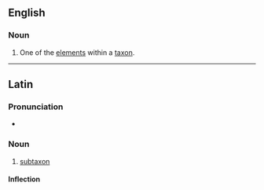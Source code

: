 ==English==

===Noun===
{{en-noun|subtaxa|s}}

# {{lb|en|taxonomy}} One of the [[elements]] within a [[taxon]].

----

==Latin==

===Pronunciation===
* {{la-IPA|subtaxon}}

===Noun===
{{la-noun|subtaxon||subtaxī|n|second}}

# [[#English|subtaxon]]

====Inflection====
{{la-decl-2nd-N-Greek|subtax}}